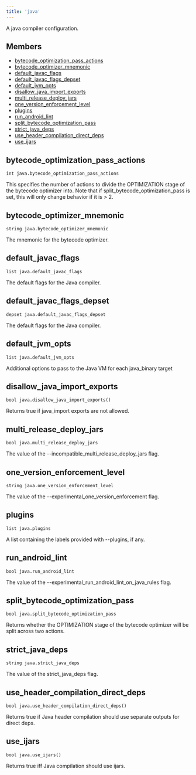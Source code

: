 ```yaml
---
title: 'java'
---
```



A java compiler configuration.

## Members

* [bytecode\_optimization\_pass\_actions](#bytecode_optimization_pass_actions)
* [bytecode\_optimizer\_mnemonic](#bytecode_optimizer_mnemonic)
* [default\_javac\_flags](#default_javac_flags)
* [default\_javac\_flags\_depset](#default_javac_flags_depset)
* [default\_jvm\_opts](#default_jvm_opts)
* [disallow\_java\_import\_exports](#disallow_java_import_exports)
* [multi\_release\_deploy\_jars](#multi_release_deploy_jars)
* [one\_version\_enforcement\_level](#one_version_enforcement_level)
* [plugins](#plugins)
* [run\_android\_lint](#run_android_lint)
* [split\_bytecode\_optimization\_pass](#split_bytecode_optimization_pass)
* [strict\_java\_deps](#strict_java_deps)
* [use\_header\_compilation\_direct\_deps](#use_header_compilation_direct_deps)
* [use\_ijars](#use_ijars)

## bytecode\_optimization\_pass\_actions

```
int java.bytecode_optimization_pass_actions
```

This specifies the number of actions to divide the OPTIMIZATION stage of the bytecode optimizer into. Note that if split\_bytecode\_optimization\_pass is set, this will only change behavior if it is > 2.

## bytecode\_optimizer\_mnemonic

```
string java.bytecode_optimizer_mnemonic
```

The mnemonic for the bytecode optimizer.

## default\_javac\_flags

```
list java.default_javac_flags
```

The default flags for the Java compiler.

## default\_javac\_flags\_depset

```
depset java.default_javac_flags_depset
```

The default flags for the Java compiler.

## default\_jvm\_opts

```
list java.default_jvm_opts
```

Additional options to pass to the Java VM for each java\_binary target

## disallow\_java\_import\_exports

```
bool java.disallow_java_import_exports()
```

Returns true if java\_import exports are not allowed.

## multi\_release\_deploy\_jars

```
bool java.multi_release_deploy_jars
```

The value of the --incompatible\_multi\_release\_deploy\_jars flag.

## one\_version\_enforcement\_level

```
string java.one_version_enforcement_level
```

The value of the --experimental\_one\_version\_enforcement flag.

## plugins

```
list java.plugins
```

A list containing the labels provided with --plugins, if any.

## run\_android\_lint

```
bool java.run_android_lint
```

The value of the --experimental\_run\_android\_lint\_on\_java\_rules flag.

## split\_bytecode\_optimization\_pass

```
bool java.split_bytecode_optimization_pass
```

Returns whether the OPTIMIZATION stage of the bytecode optimizer will be split across two actions.

## strict\_java\_deps

```
string java.strict_java_deps
```

The value of the strict\_java\_deps flag.

## use\_header\_compilation\_direct\_deps

```
bool java.use_header_compilation_direct_deps()
```

Returns true if Java header compilation should use separate outputs for direct deps.

## use\_ijars

```
bool java.use_ijars()
```

Returns true iff Java compilation should use ijars.